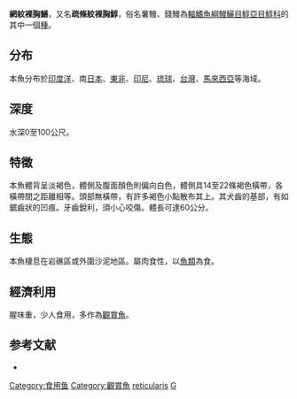 {{Speciesbox 
| status = NE
| status_system = IUCN3.1
| genus = Gymnothorax
| species = reticularis
| authority =  [[Bloch|Bloch]], 1795
| synonyms = *''Muraena reticularis''<br /><small>Bloch, 1795</small>
}}

'''網紋裸胸鱔'''，又名'''疏條紋裸胸鯙'''，俗名薯鰻、錢鰻為[[輻鰭魚綱|輻鰭魚綱]][[鰻鱺目|鰻鱺目]][[鯙亞目|鯙亞目]][[鯙科|鯙科]]的其中一個[[種|種]]。

==分布==
本魚分布於[[印度洋|印度洋]]、南[[日本|日本]]、[[東非|東非]]、[[印尼|印尼]]、[[琉球|琉球]]、[[台灣|台灣]]、[[馬來西亞|馬來西亞]]等海域。

==深度==
水深0至100公尺。

==特徵==
本魚體背呈淡褐色，體側及腹面顏色則偏向白色，體側具14至22條褐色橫帶，各橫帶間之距離相等。頭部無橫帶，有許多褐色小點散布其上。其犬齒的基部，有如鋸齒狀的凹痕。牙齒銳利，須小心咬傷。體長可達60公分。

==生態==
本魚棲息在岩礁區或外圍沙泥地區。屬肉食性，以[[魚類|魚類]]為食。

==經濟利用==
腥味重，少人食用，多作為[[觀賞魚|觀賞魚]]。

==参考文献==
* {{TaiBNET| zh=疏條紋裸胸鯙 | id=380773 | binomial=Gymnothorax reticularis | authority=Bloch, 1795 | var= | accessdate=2013-01-24}}
{{Taxonbar|from=Q3751816}}

[[Category:食用鱼|Category:食用鱼]]
[[Category:觀賞魚|Category:觀賞魚]]
[[Category:裸胸鱔屬|reticularis]]
[[Category:1795年描述的魚類|G]]
